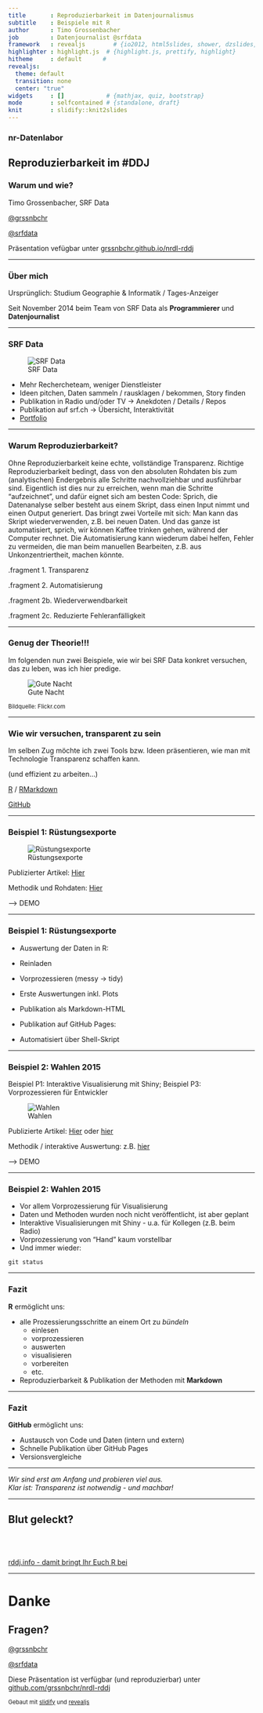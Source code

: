 ```yaml
---
title       : Reproduzierbarkeit im Datenjournalismus
subtitle    : Beispiele mit R
author      : Timo Grossenbacher
job         : Datenjournalist @srfdata
framework   : revealjs        # {io2012, html5slides, shower, dzslides, ...}
highlighter : highlight.js  # {highlight.js, prettify, highlight}
hitheme     : default      # 
revealjs:
  theme: default
  transition: none
  center: "true"
widgets     : []            # {mathjax, quiz, bootstrap}
mode        : selfcontained # {standalone, draft}
knit        : slidify::knit2slides
---
```



### nr-Datenlabor
## Reproduzierbarkeit im #DDJ

### Warum und wie? 

Timo Grossenbacher, SRF Data

[@grssnbchr](http://twitter.com/grssnbchr)

[@srfdata](http://twitter.com/srfdata)

Präsentation vefügbar unter [grssnbchr.github.io/nrdl-rddj](http://grssnbchr.github.io/nrdl-rddj)

---

### Über mich

Ursprünglich: Studium Geographie & Informatik / Tages-Anzeiger

Seit November 2014 beim Team von SRF Data als **Programmierer** und **Datenjournalist** 

---

### SRF Data

![SRF Data](assets/img/srfdata.jpg)

* Mehr Rechercheteam, weniger Dienstleister
* Ideen pitchen, Daten sammeln / rausklagen / bekommen, Story finden
* Publikation in Radio und/oder TV -> Anekdoten / Details / Repos
* Publikation auf srf.ch -> Übersicht, Interaktivität
* [Portfolio](http:/srf.ch/srfdata)

---


### Warum Reproduzierbarkeit?

<aside class="notes">Ohne Reproduzierbarkeit keine echte, vollständige Transparenz. Richtige Reproduzierbarkeit bedingt, dass von den absoluten Rohdaten bis zum (analytischen) Endergebnis alle Schritte nachvollziehbar und ausführbar sind. Eigentlich ist dies nur zu erreichen, wenn man die Schritte "aufzeichnet", und dafür eignet sich am besten Code: Sprich, die Datenanalyse selber besteht aus einem Skript, dass einen Input nimmt und einen Output generiert. Das bringt zwei Vorteile mit sich: Man kann das Skript wiederverwenden, z.B. bei neuen Daten. Und das ganze ist automatisiert, sprich, wir können Kaffee trinken gehen, während der Computer rechnet. Die Automatisierung kann wiederum dabei helfen, Fehler zu vermeiden, die man beim manuellen Bearbeiten, z.B. aus Unkonzentriertheit, machen könnte.</aside>

.fragment 1. Transparenz

.fragment 2. Automatisierung 

.fragment 2b. Wiederverwendbarkeit 

.fragment 2c. Reduzierte Fehleranfälligkeit

--- 

### Genug der Theorie!!! 

<aside class="notes">Im folgenden nun zwei Beispiele, wie wir bei SRF Data konkret versuchen, das zu leben, was ich hier predige.</aside>

![Gute Nacht](assets/img/sleeping.jpg)

<small>Bildquelle: Flickr.com</small>

---

### Wie wir versuchen, transparent zu sein

<aside class="notes">Im selben Zug möchte ich zwei Tools bzw. Ideen präsentieren, wie man mit Technologie Transparenz schaffen kann.</aside>

(und effizient zu arbeiten...)

[R](http://r-project.org) / [RMarkdown](http://rmarkdown.rstudio.com/)

[GitHub](http://github.com)

---

### Beispiel 1: Rüstungsexporte

![Rüstungsexporte](assets/img/notrecht.jpg)

Publizierter Artikel: [Hier](http://www.srf.ch/news/schweiz/notrecht-als-letztes-mittel-gegen-heikle-ruestungsexporte)

Methodik und Rohdaten: [Hier](http://srfdata.github.io/1503-seco-dual-use-goods/)

--> DEMO

---

### Beispiel 1: Rüstungsexporte

* Auswertung der Daten in R:
 * Reinladen
 * Vorprozessieren (messy -> tidy)
 * Erste Auswertungen inkl. Plots
 
* Publikation als Markdown-HTML
* Publikation auf GitHub Pages:
 * Automatisiert über Shell-Skript

---

### Beispiel 2: Wahlen 2015

<aside class="notes">Beispiel P1: Interaktive Visualisierung mit Shiny; Beispiel P3: Vorprozessieren für Entwickler</aside>

![Wahlen](assets/img/wahlen.jpg)

Publizierte Artikel: [Hier](http://www.srf.ch/news/wahlen-15/wahlkampf/so-haben-die-schweizer-gemeinden-seit-1971-gewaehlt) oder [hier](http://www.srf.ch/news/wahlen-15/von-listenglueck-und-proporzpech)

Methodik / interaktive Auswertung: z.B. [hier](https://grssnbchr.shinyapps.io/elections15-project1)

--> DEMO

--- 

### Beispiel 2: Wahlen 2015 

* Vor allem Vorprozessierung für Visualisierung 
* Daten und Methoden wurden noch nicht veröffentlicht, ist aber geplant
* Interaktive Visualisierungen mit Shiny - u.a. für Kollegen (z.B. beim Radio)
* Vorprozessierung von "Hand" kaum vorstellbar
* Und immer wieder:

`git status`

---

### Fazit

**R** ermöglicht uns:

* alle Prozessierungsschritte an einem Ort zu *bündeln*
    * einlesen
    * vorprozessieren
    * auswerten
    * visualisieren
    * vorbereiten
    * etc.
 
* Reproduzierbarkeit & Publikation der Methoden mit **Markdown**

---

### Fazit

**GitHub** ermöglicht uns:

* Austausch von Code und Daten (intern und extern)
* Schnelle Publikation über GitHub Pages
* Versionsvergleiche
    
---

*Wir sind erst am Anfang und probieren viel aus.*<br/>
*Klar ist: Transparenz ist notwendig - und machbar!*

---

## Blut geleckt?

<br/><br/>

[rddj.info - damit bringt Ihr Euch R bei](http://rddj.info)


---

# Danke

## Fragen? 

[@grssnbchr](http://twitter.com/grssnbchr)

[@srfdata](http://twitter.com/srfdata)

Diese Präsentation ist verfügbar (und reproduzierbar) unter [github.com/grssnbchr/nrdl-rddj](https://github.com/grssnbchr/nrdl-rddj/blob/gh-pages/index.md)

<small>Gebaut mit [slidify](https://github.com/ramnathv/slidify) und [revealjs](https://github.com/hakimel/reveal.js/)</small>
